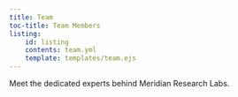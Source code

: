 ```yaml
---
title: Team
toc-title: Team Members
listing:
    id: listing
    contents: team.yml
    template: templates/team.ejs
---
```


Meet the dedicated experts behind Meridian Research Labs.

:::{#listing}


:::